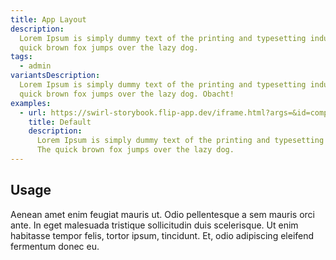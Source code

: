 ```yaml
---
title: App Layout
description:
  Lorem Ipsum is simply dummy text of the printing and typesetting industry. The
  quick brown fox jumps over the lazy dog.
tags:
  - admin
variantsDescription:
  Lorem Ipsum is simply dummy text of the printing and typesetting industry. The
  quick brown fox jumps over the lazy dog. Obacht!
examples:
  - url: https://swirl-storybook.flip-app.dev/iframe.html?args=&id=components-flipapplayout--flip-app-layout&viewMode=story
    title: Default
    description:
      Lorem Ipsum is simply dummy text of the printing and typesetting industry.
      The quick brown fox jumps over the lazy dog.
---
```


## Usage

Aenean amet enim feugiat mauris ut. Odio pellentesque a sem mauris orci ante. In
eget malesuada tristique sollicitudin duis scelerisque. Ut enim habitasse tempor
felis, tortor ipsum, tincidunt. Et, odio adipiscing eleifend fermentum donec eu.
